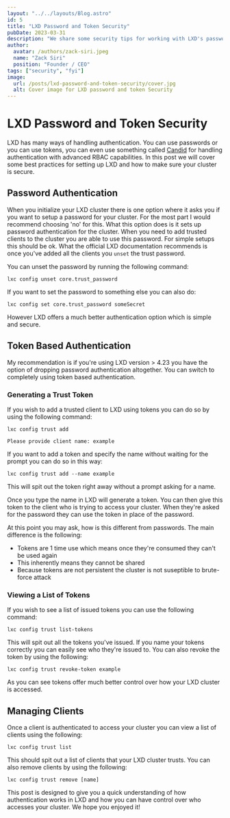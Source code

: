 ```yaml
---
layout: "../../layouts/Blog.astro"
id: 5
title: "LXD Password and Token Security"
pubDate: 2023-03-31
description: "We share some security tips for working with LXD's password and token."
author:
  avatar: /authors/zack-siri.jpeg
  name: "Zack Siri"
  position: "Founder / CEO"
tags: ["security", "fyi"]
image:
  url: /posts/lxd-password-and-token-security/cover.jpg
  alt: Cover image for LXD password and token Security
---
```


# LXD Password and Token Security

LXD has many ways of handling authentication. You can use passwords or you can use tokens, you can even use something called [Candid](https://github.com/canonical/candid) for handling authentication with advanced RBAC capabilities. In this post we will cover some best practices for setting up LXD and how to make sure your cluster is secure.

## Password Authentication

When you initialize your LXD cluster there is one option where it asks you if you want to setup a password for your cluster. For the most part I would recommend choosing 'no' for this. What this option does is it sets up password authentication for the cluster. When you need to add trusted clients to the cluster you are able to use this password. For simple setups this should be ok. What the official LXD documentation recommends is once you've added all the clients you `unset` the trust password.

You can unset the password by running the following command:

```shell
lxc config unset core.trust_password
```

If you want to set the password to something else you can also do:

```shell
lxc config set core.trust_password someSecret
```

However LXD offers a much better authentication option which is simple and secure.

## Token Based Authentication

My recommendation is if you're using LXD version > 4.23 you have the option of dropping password authentication altogether. You can switch to completely using token based authentication.

### Generating a Trust Token

If you wish to add a trusted client to LXD using tokens you can do so by using the following command:

```shell
lxc config trust add

Please provide client name: example
```

If you want to add a token and specify the name without waiting for the prompt you can do so in this way:

```shell
lxc config trust add --name example
```

This will spit out the token right away without a prompt asking for a name.

Once you type the name in LXD will generate a token. You can then give this token to the client who is trying to access your cluster. When they're asked for the password they can use the token in place of the password. 

At this point you may ask, how is this different from passwords. The main difference is the following:

+ Tokens are 1 time use which means once they're consumed they can't be used again
+ This inherently means they cannot be shared
+ Because tokens are not persistent the cluster is not suseptible to brute-force attack

### Viewing a List of Tokens

If you wish to see a list of issued tokens you can use the following command:

```shell
lxc config trust list-tokens
```

This will spit out all the tokens you've issued. If you name your tokens correctly you can easily see who they're issued to. You can also revoke the token by using the following:

```shell
lxc config trust revoke-token example
```

As you can see tokens offer much better control over how your LXD cluster is accessed.

## Managing Clients

Once a client is authenticated to access your cluster you can view a list of clients using the following:

```shell
lxc config trust list
```

This should spit out a list of clients that your LXD cluster trusts. You can also remove clients by using the following:

```shell
lxc config trust remove [name]
```

This post is designed to give you a quick understanding of how authentication works in LXD and how you can have control over who accesses your cluster. We hope you enjoyed it!

